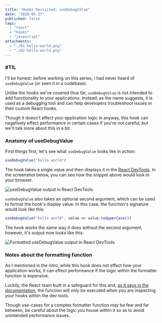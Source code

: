 ```yaml
---
title: "Hooks Revisited: useDebugValue"
date: "2020-05-27"
published: false
tags:
  - "react"
  - "hooks"
  - "javascript"
attachments:
  - "./01-hello-world.png"
  - "./02-hello-world.png"
---
```



### #TIL

I'll be honest: before working on this series, I had never heard of `useDebugValue` (or seen it in a codebase).

Unlike the hooks we've covered thus far, `useDebugValue` is not intended to add functionality to your applications. Instead, as the name suggests, it is used as a debugging tool and can help developers troubleshoot issues in their custom React hooks.

Though it doesn't effect your application logic in anyway, this hook can negatively effect performance in certain cases if you're not careful, but we'll talk more about this in a bit.

### Anatomy of useDebugValue

First things first, let's see what `useDebugValue` looks like in action:

```javascript
useDebugValue("hello world")
```

The hook takes a single value and then displays it in the [React DevTools](https://github.com/facebook/react-devtools). In the screenshot below, you can see how the snippet above would look in your browser.

![useDebugValue output in React DevTools](./01-hello-world.png)

`useDebugValue` also takes an optional second argument, which can be used to format the hook's display value. In this case, the function's signature would look like this:

```javascript
useDebugValue("hello world", value => value.toUpperCase())
```

The hook works the same way it does without the second argument, however, it's output now looks like this:

![Formatted useDebugValue output in React DevTools](./02-hello-world.png)

### Notes about the formatting function

As I mentioned in the intro, while this hook does not effect how your application works, it can effect performance if the logic within the formatter function is expensive.

Luckily, the React team built in a safeguard for this and, [as it says in the documentation](https://reactjs.org/docs/hooks-reference.html#defer-formatting-debug-values), the function will only be executed when you are inspecting your hooks within the dev tools.

Though use-cases for a complex formatter function may be few and far between, be careful about the logic you house within it so as to avoid unintended performance issues.
